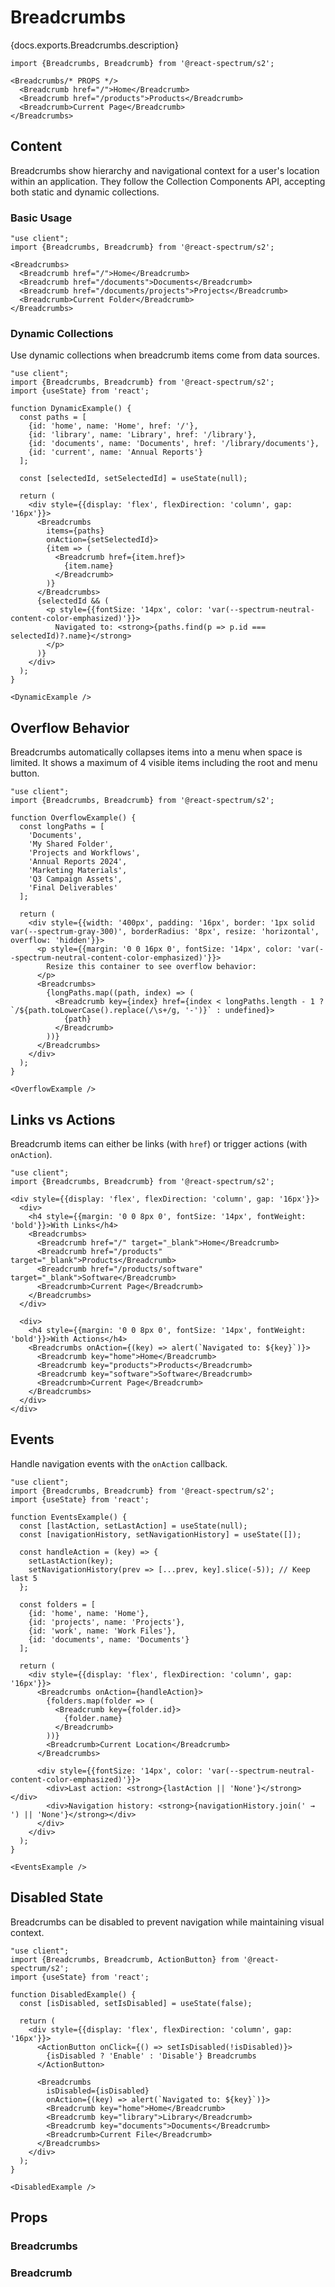 

# Breadcrumbs

<PageDescription>{docs.exports.Breadcrumbs.description}</PageDescription>

```tsx render docs={docs.exports.Breadcrumbs} links={docs.links} props={['size', 'isDisabled']} initialProps={{}} type="s2"
import {Breadcrumbs, Breadcrumb} from '@react-spectrum/s2';

<Breadcrumbs/* PROPS */>
  <Breadcrumb href="/">Home</Breadcrumb>
  <Breadcrumb href="/products">Products</Breadcrumb>
  <Breadcrumb>Current Page</Breadcrumb>
</Breadcrumbs>
```

## Content

Breadcrumbs show hierarchy and navigational context for a user's location within an application. They follow the Collection Components API, accepting both static and dynamic collections.

### Basic Usage

```tsx render expanded
"use client";
import {Breadcrumbs, Breadcrumb} from '@react-spectrum/s2';

<Breadcrumbs>
  <Breadcrumb href="/">Home</Breadcrumb>
  <Breadcrumb href="/documents">Documents</Breadcrumb>
  <Breadcrumb href="/documents/projects">Projects</Breadcrumb>
  <Breadcrumb>Current Folder</Breadcrumb>
</Breadcrumbs>
```

### Dynamic Collections

Use dynamic collections when breadcrumb items come from data sources.

```tsx render expanded
"use client";
import {Breadcrumbs, Breadcrumb} from '@react-spectrum/s2';
import {useState} from 'react';

function DynamicExample() {
  const paths = [
    {id: 'home', name: 'Home', href: '/'},
    {id: 'library', name: 'Library', href: '/library'},
    {id: 'documents', name: 'Documents', href: '/library/documents'},
    {id: 'current', name: 'Annual Reports'}
  ];

  const [selectedId, setSelectedId] = useState(null);

  return (
    <div style={{display: 'flex', flexDirection: 'column', gap: '16px'}}>
      <Breadcrumbs 
        items={paths}
        onAction={setSelectedId}>
        {item => (
          <Breadcrumb href={item.href}>
            {item.name}
          </Breadcrumb>
        )}
      </Breadcrumbs>
      {selectedId && (
        <p style={{fontSize: '14px', color: 'var(--spectrum-neutral-content-color-emphasized)'}}>
          Navigated to: <strong>{paths.find(p => p.id === selectedId)?.name}</strong>
        </p>
      )}
    </div>
  );
}

<DynamicExample />
```

## Overflow Behavior

Breadcrumbs automatically collapses items into a menu when space is limited. It shows a maximum of 4 visible items including the root and menu button.

```tsx render expanded
"use client";
import {Breadcrumbs, Breadcrumb} from '@react-spectrum/s2';

function OverflowExample() {
  const longPaths = [
    'Documents',
    'My Shared Folder',
    'Projects and Workflows',
    'Annual Reports 2024',
    'Marketing Materials',
    'Q3 Campaign Assets',
    'Final Deliverables'
  ];

  return (
    <div style={{width: '400px', padding: '16px', border: '1px solid var(--spectrum-gray-300)', borderRadius: '8px', resize: 'horizontal', overflow: 'hidden'}}>
      <p style={{margin: '0 0 16px 0', fontSize: '14px', color: 'var(--spectrum-neutral-content-color-emphasized)'}}>
        Resize this container to see overflow behavior:
      </p>
      <Breadcrumbs>
        {longPaths.map((path, index) => (
          <Breadcrumb key={index} href={index < longPaths.length - 1 ? `/${path.toLowerCase().replace(/\s+/g, '-')}` : undefined}>
            {path}
          </Breadcrumb>
        ))}
      </Breadcrumbs>
    </div>
  );
}

<OverflowExample />
```

## Links vs Actions

Breadcrumb items can either be links (with `href`) or trigger actions (with `onAction`).

```tsx render expanded
"use client";
import {Breadcrumbs, Breadcrumb} from '@react-spectrum/s2';

<div style={{display: 'flex', flexDirection: 'column', gap: '16px'}}>
  <div>
    <h4 style={{margin: '0 0 8px 0', fontSize: '14px', fontWeight: 'bold'}}>With Links</h4>
    <Breadcrumbs>
      <Breadcrumb href="/" target="_blank">Home</Breadcrumb>
      <Breadcrumb href="/products" target="_blank">Products</Breadcrumb>
      <Breadcrumb href="/products/software" target="_blank">Software</Breadcrumb>
      <Breadcrumb>Current Page</Breadcrumb>
    </Breadcrumbs>
  </div>

  <div>
    <h4 style={{margin: '0 0 8px 0', fontSize: '14px', fontWeight: 'bold'}}>With Actions</h4>
    <Breadcrumbs onAction={(key) => alert(`Navigated to: ${key}`)}>
      <Breadcrumb key="home">Home</Breadcrumb>
      <Breadcrumb key="products">Products</Breadcrumb>
      <Breadcrumb key="software">Software</Breadcrumb>
      <Breadcrumb>Current Page</Breadcrumb>
    </Breadcrumbs>
  </div>
</div>
```

## Events

Handle navigation events with the `onAction` callback.

```tsx render expanded
"use client";
import {Breadcrumbs, Breadcrumb} from '@react-spectrum/s2';
import {useState} from 'react';

function EventsExample() {
  const [lastAction, setLastAction] = useState(null);
  const [navigationHistory, setNavigationHistory] = useState([]);

  const handleAction = (key) => {
    setLastAction(key);
    setNavigationHistory(prev => [...prev, key].slice(-5)); // Keep last 5
  };

  const folders = [
    {id: 'home', name: 'Home'},
    {id: 'projects', name: 'Projects'},
    {id: 'work', name: 'Work Files'},
    {id: 'documents', name: 'Documents'}
  ];

  return (
    <div style={{display: 'flex', flexDirection: 'column', gap: '16px'}}>
      <Breadcrumbs onAction={handleAction}>
        {folders.map(folder => (
          <Breadcrumb key={folder.id}>
            {folder.name}
          </Breadcrumb>
        ))}
        <Breadcrumb>Current Location</Breadcrumb>
      </Breadcrumbs>
      
      <div style={{fontSize: '14px', color: 'var(--spectrum-neutral-content-color-emphasized)'}}>
        <div>Last action: <strong>{lastAction || 'None'}</strong></div>
        <div>Navigation history: <strong>{navigationHistory.join(' → ') || 'None'}</strong></div>
      </div>
    </div>
  );
}

<EventsExample />
```

## Disabled State

Breadcrumbs can be disabled to prevent navigation while maintaining visual context.

```tsx render expanded
"use client";
import {Breadcrumbs, Breadcrumb, ActionButton} from '@react-spectrum/s2';
import {useState} from 'react';

function DisabledExample() {
  const [isDisabled, setIsDisabled] = useState(false);

  return (
    <div style={{display: 'flex', flexDirection: 'column', gap: '16px'}}>
      <ActionButton onClick={() => setIsDisabled(!isDisabled)}>
        {isDisabled ? 'Enable' : 'Disable'} Breadcrumbs
      </ActionButton>
      
      <Breadcrumbs 
        isDisabled={isDisabled}
        onAction={(key) => alert(`Navigated to: ${key}`)}>
        <Breadcrumb key="home">Home</Breadcrumb>
        <Breadcrumb key="library">Library</Breadcrumb>
        <Breadcrumb key="documents">Documents</Breadcrumb>
        <Breadcrumb>Current File</Breadcrumb>
      </Breadcrumbs>
    </div>
  );
}

<DisabledExample />
```

## Props

### Breadcrumbs

<PropTable component={docs.exports.Breadcrumbs} links={docs.links} />

### Breadcrumb

<PropTable component={docs.exports.Breadcrumb} links={docs.links} />
